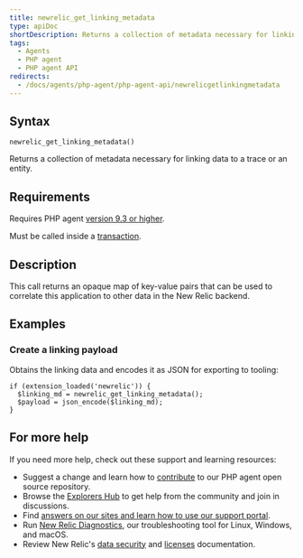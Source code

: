 ```yaml
---
title: newrelic_get_linking_metadata
type: apiDoc
shortDescription: Returns a collection of metadata necessary for linking data to a trace or an entity.
tags:
  - Agents
  - PHP agent
  - PHP agent API
redirects:
  - /docs/agents/php-agent/php-agent-api/newrelicgetlinkingmetadata
---
```


## Syntax

```
newrelic_get_linking_metadata()
```

Returns a collection of metadata necessary for linking data to a trace or an entity.

## Requirements

Requires PHP agent [version 9.3 or higher](https://docs.newrelic.com/docs/release-notes/agent-release-notes/php-release-notes).

Must be called inside a [transaction](https://docs.newrelic.com/docs/accounts-partnerships/education/getting-started-new-relic/glossary#transaction).

## Description

This call returns an opaque map of key-value pairs that can be used to correlate this application to other data in the New Relic backend.

## Examples

### Create a linking payload

Obtains the linking data and encodes it as JSON for exporting to tooling:

```
if (extension_loaded('newrelic')) {
  $linking_md = newrelic_get_linking_metadata();
  $payload = json_encode($linking_md);
}
```

## For more help

If you need more help, check out these support and learning resources:

* Suggest a change and learn how to [contribute](https://github.com/newrelic/newrelic-php-agent/issues) to our PHP agent open source repository.
* Browse the [Explorers Hub](https://discuss.newrelic.com/) to get help from the community and join in discussions.
* Find [answers on our sites and learn how to use our support portal](https://docs.newrelic.com/docs/using-new-relic/welcome-new-relic/get-started/find-help-use-support-portal/).
* Run [New Relic Diagnostics](https://docs.newrelic.com/docs/using-new-relic/cross-product-functions/troubleshooting/new-relic-diagnostics/), our troubleshooting tool for Linux, Windows, and macOS.
* Review New Relic's [data security](https://docs.newrelic.com/docs/security/) and [licenses](https://docs.newrelic.com/docs/licenses/) documentation.